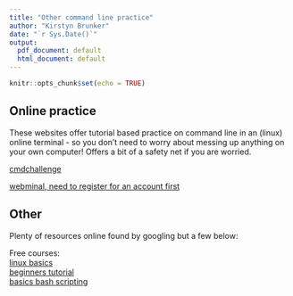 ```yaml
---
title: "Other command line practice"
author: "Kirstyn Brunker"
date: "`r Sys.Date()`"
output:
  pdf_document: default
  html_document: default
---
```


```r
knitr::opts_chunk$set(echo = TRUE)
```

## Online practice  
These websites offer tutorial based practice on command line in an (linux) online terminal - so you don't need to worry about messing up anything on your own computer! Offers a bit of a safety net if you are worried.  

[cmdchallenge](https://cmdchallenge.com/)  

[webminal, need to register for an account first](https://www.webminal.org/register/)  

## Other  
Plenty of resources online found by googling but a few below:  

Free courses:  
[linux basics](https://www.udacity.com/course/linux-command-line-basics--ud595)  
[beginners tutorial](https://ubuntu.com/tutorials/command-line-for-beginners#1-overview)  
[basics bash scripting](https://www.freecodecamp.org/news/bash-scripting-tutorial-linux-shell-script-and-command-line-for-beginners/)  
